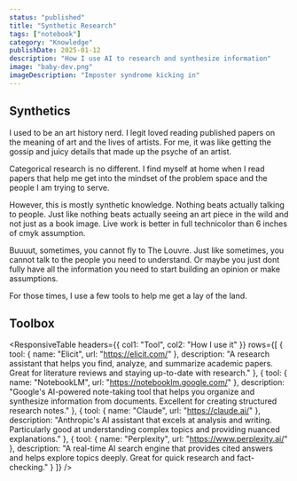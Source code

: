 ```yaml
---
status: "published"
title: "Synthetic Research"
tags: ["notebook"]
category: "Knowledge"
publishDate: 2025-01-12
description: "How I use AI to research and synthesize information"
image: "baby-dev.png"
imageDescription: "Imposter syndrome kicking in"
---
```



## Synthetics

I used to be an art history nerd. I legit loved reading published papers on the meaning of art and the lives of artists. For me, it was like getting the gossip and juicy details that made up the psyche of an artist.

Categorical research is no different. I find myself at home when I read papers that help me get into the mindset of the problem space and the people I am trying to serve.

However, this is mostly synthetic knowledge. Nothing beats actually talking to people. Just like nothing beats actually seeing an art piece in the wild and not just as a book image. Live work is better in full technicolor than 6 inches of cmyk assumption. 

Buuuut, sometimes, you cannot fly to The Louvre. Just like sometimes, you cannot talk to the people you need to understand. Or maybe you just dont fully have all the information you need to start building an opinion or make assumptions.

For those times, I use a few tools to help me get a lay of the land.

## Toolbox

<ResponsiveTable
  headers={{
    col1: "Tool",
    col2: "How I use it"
  }}
  rows={[
    {
      tool: {
        name: "Elicit",
        url: "https://elicit.com/"
      },
      description: "A research assistant that helps you find, analyze, and summarize academic papers. Great for literature reviews and staying up-to-date with research."
    },
    {
      tool: {
        name: "NotebookLM",
        url: "https://notebooklm.google.com/"
      },
      description: "Google's AI-powered note-taking tool that helps you organize and synthesize information from documents. Excellent for creating structured research notes."
    },
    {
      tool: {
        name: "Claude",
        url: "https://claude.ai/"
      },
      description: "Anthropic's AI assistant that excels at analysis and writing. Particularly good at understanding complex topics and providing nuanced explanations."
    },
    {
      tool: {
        name: "Perplexity",
        url: "https://www.perplexity.ai/"
      },
      description: "A real-time AI search engine that provides cited answers and helps explore topics deeply. Great for quick research and fact-checking."
    }
  ]}
/>

